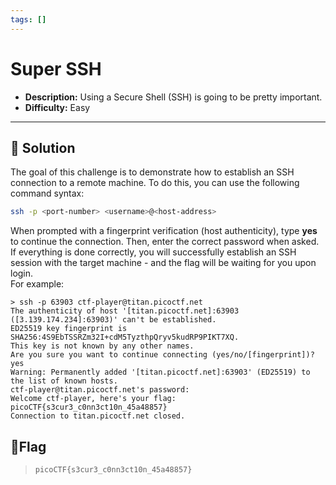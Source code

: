---
tags: []
---
# Super SSH

- **Description:** Using a Secure Shell (SSH) is going to be pretty important.
- **Difficulty:** Easy

---

## 🔎 Solution
The goal of this challenge is to demonstrate how to establish an SSH connection to a remote machine. 
To do this, you can use the following command syntax:
```bash
ssh -p <port-number> <username>@<host-address>
```
When prompted with a fingerprint verification (host authenticity), type **yes** to continue the connection. 
Then, enter the correct password when asked. If everything is done correctly, you will successfully establish an SSH session with the target machine - and the flag will be waiting for you upon login.     
For example:
```
> ssh -p 63903 ctf-player@titan.picoctf.net
The authenticity of host '[titan.picoctf.net]:63903 ([3.139.174.234]:63903)' can't be established.
ED25519 key fingerprint is SHA256:4S9EbTSSRZm32I+cdM5TyzthpQryv5kudRP9PIKT7XQ.
This key is not known by any other names.
Are you sure you want to continue connecting (yes/no/[fingerprint])? yes
Warning: Permanently added '[titan.picoctf.net]:63903' (ED25519) to the list of known hosts.
ctf-player@titan.picoctf.net's password: 
Welcome ctf-player, here's your flag: picoCTF{s3cur3_c0nn3ct10n_45a48857}
Connection to titan.picoctf.net closed.
```

## 🚩Flag
> `picoCTF{s3cur3_c0nn3ct10n_45a48857}`

